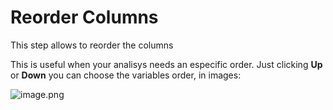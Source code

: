 # Reorder Columns
This step allows to reorder the columns

This is useful when your analisys needs an especific order. Just clicking **Up** or **Down** you can choose the variables order, in images:

![image.png](https://alphacast-images.s3.us-west-2.amazonaws.com/next-s3-uploads/3be4c46a-2115-47fb-af29-7b8e24ea24b8/reorder-real.png)
